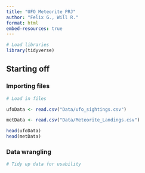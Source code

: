 ```yaml
---
title: "UFO_Meteorite_PRJ"
author: "Felix G., Will R."
format: html
embed-resources: true
---
```


```r
# Load libraries
library(tidyverse)
```


## Starting off

### Importing files

```r
# Load in files

ufoData <- read.csv("Data/ufo_sightings.csv")

metData <- read.csv("Data/Meteorite_Landings.csv")

head(ufoData)
head(metData)
```

### Data wrangling

```r
# Tidy up data for usability

```


